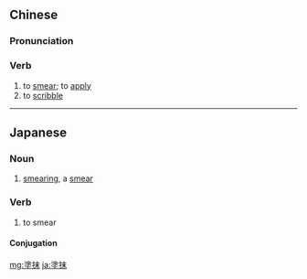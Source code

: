 {{also|涂抹}}
==Chinese==
{{zh-forms|s=涂抹}}

===Pronunciation===
{{zh-pron
|m=túmǒ
|c=tou4 mut3
|mn=qz,xm,zz:tô͘-boa̍t/qz:tô͘-boah
|cat=v
}}

===Verb===
{{zh-verb}}

# to [[smear]]; to [[apply]]
# to [[scribble]]

----

==Japanese==
{{ja-kanjitab|と|まつ|yomi=o}}

===Noun===
{{ja-noun|とまつ}}

# [[smearing]], a [[smear]]

===Verb===
{{ja-verb-suru|とまつ}}

# to smear

====Conjugation====
{{ja-suru|とまつ}}

[[mg:塗抹]]
[[ja:塗抹]]